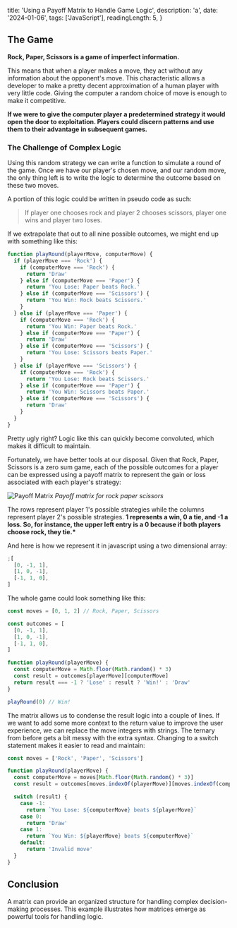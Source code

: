   title: 'Using a Payoff Matrix to Handle Game Logic',
  description: 'a',
  date: '2024-01-06',
  tags: ['JavaScript'],
  readingLength: 5,
}

## The Game

**Rock, Paper, Scissors is a game of imperfect information.**

This means that when a player makes a move, they act without any information about the opponent's move. This characteristic allows a developer to make a pretty decent approximation of a human player with very little code. Giving the computer a random choice of move is enough to make it competitive.

**If we were to give the computer player a predetermined strategy it would open the door to exploitation. Players could discern patterns and use them to their advantage in subsequent games.**

### The Challenge of Complex Logic

Using this random strategy we can write a function to simulate a round of the game. Once we have our player's chosen move, and our random move, the only thing left is to write the logic to determine the outcome based on these two moves.

A portion of this logic could be written in pseudo code as such:

> If player one chooses rock and player 2 chooses scissors, player one wins and player two loses.

If we extrapolate that out to all nine possible outcomes, we might end up with something like this:

```js
function playRound(playerMove, computerMove) {
  if (playerMove === 'Rock') {
    if (computerMove === 'Rock') {
      return 'Draw'
    } else if (computerMove === 'Paper') {
      return 'You Lose: Paper beats Rock.'
    } else if (computerMove === 'Scissors') {
      return 'You Win: Rock beats Scissors.'
    }
  } else if (playerMove === 'Paper') {
    if (computerMove === 'Rock') {
      return 'You Win: Paper beats Rock.'
    } else if (computerMove === 'Paper') {
      return 'Draw'
    } else if (computerMove === 'Scissors') {
      return 'You Lose: Scissors beats Paper.'
    }
  } else if (playerMove === 'Scissors') {
    if (computerMove === 'Rock') {
      return 'You Lose: Rock beats Scissors.'
    } else if (computerMove === 'Paper') {
      return 'You Win: Scissors beats Paper.'
    } else if (computerMove === 'Scissors') {
      return 'Draw'
    }
  }
}
```

Pretty ugly right? Logic like this can quickly become convoluted, which makes it difficult to maintain.

Fortunately, we have better tools at our disposal. Given that Rock, Paper, Scissors is a zero sum game, each of the possible outcomes for a player can be expressed using a payoff matrix to represent the gain or loss associated with each player's strategy:

![Payoff Matrix](https://github.com/columk1/assets/blob/main/blog/payoff-matrix-m.png?raw=true)
_Payoff matrix for rock paper scissors_

The rows represent player 1's possible strategies while the columns represent player 2's possible strategies. **1 represents a win, 0 a tie, and -1 a loss. So, for instance, the upper left entry is a 0 because if both players choose rock, they tie.\***

And here is how we represent it in javascript using a two dimensional array:

```js
;[
  [0, -1, 1],
  [1, 0, -1],
  [-1, 1, 0],
]
```

The whole game could look something like this:

```js
const moves = [0, 1, 2] // Rock, Paper, Scissors

const outcomes = [
  [0, -1, 1],
  [1, 0, -1],
  [-1, 1, 0],
]

function playRound(playerMove) {
  const computerMove = Math.floor(Math.random() * 3)
  const result = outcomes[playerMove][computerMove]
  return result === -1 ? 'Lose' : result ? 'Win!' : 'Draw'
}

playRound(0) // Win!
```

The matrix allows us to condense the result logic into a couple of lines. If we want to add some more context to the return value to improve the user experience, we can replace the move integers with strings. The ternary from before gets a bit messy with the extra syntax. Changing to a switch statement makes it easier to read and maintain:

```js
const moves = ['Rock', 'Paper', 'Scissors']

function playRound(playerMove) {
  const computerMove = moves[Math.floor(Math.random() * 3)]
  const result = outcomes[moves.indexOf(playerMove)][moves.indexOf(computerMove)]

  switch (result) {
    case -1:
      return `You Lose: ${computerMove} beats ${playerMove}`
    case 0:
      return 'Draw'
    case 1:
      return `You Win: ${playerMove} beats ${computerMove}`
    default:
      return 'Invalid move'
  }
}
```

## Conclusion

A matrix can provide an organized structure for handling complex decision-making processes. This example illustrates how matrices emerge as powerful tools for handling logic.
